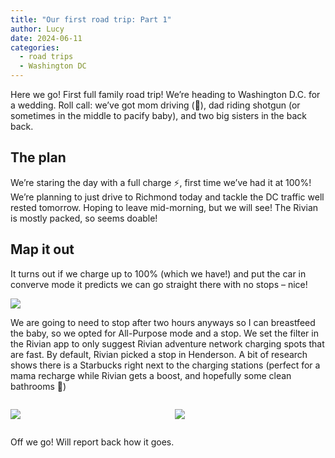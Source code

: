 ```yaml
---
title: "Our first road trip: Part 1"
author: Lucy
date: 2024-06-11
categories:
  - road trips
  - Washington DC
---
```


Here we go! First full family road trip! We're heading to Washington D.C. for a wedding. Roll call: we’ve got mom driving (👋), dad riding shotgun (or sometimes in the middle to pacify baby), and two big sisters in the back back.  

## The plan

We’re staring the day with a full charge ⚡️, first time we’ve had it at 100%! We’re planning to just drive to Richmond today and tackle the DC traffic well rested tomorrow. Hoping to leave mid-morning, but we will see! The Rivian is mostly packed, so seems doable! 

## Map it out

It turns out if we charge up to 100% (which we have!) and put the car in converve mode it predicts we can go straight there with no stops -- nice! 

::: {.centered-image}
![](IMG_4835.jpeg)
:::

We are going to need to stop after two hours anyways so I can breastfeed the baby, so we opted for All-Purpose mode and a stop. We set the filter in the Rivian app to only suggest Rivian adventure network charging spots that are fast. By default, Rivian picked a stop in Henderson. A bit of research shows there is a Starbucks right next to the charging stations (perfect for a mama recharge while Rivian gets a boost, and hopefully some clean bathrooms 🤞)

:::: {.columns}

::: {.column}
::: {.centered-image}
![](IMG_4837.png)
:::
:::

::: {.column}
::: {.centered-image}
![](IMG_4836.png)
:::
:::

::::

Off we go! Will report back how it goes. 


